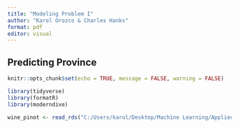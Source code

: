 ```yaml
---
title: "Modeling Problem I"
author: "Karol Orozco & Charles Hanks"
format: pdf
editor: visual
---
```


## Predicting Province


```r
knitr::opts_chunk$set(echo = TRUE, message = FALSE, warning = FALSE)

library(tidyverse)
library(formatR)
library(moderndive)

wine_pinot <- read_rds("C:/Users/karol/Desktop/Machine Learning/Applied-Machine-Learning/pinot.rds")
```

